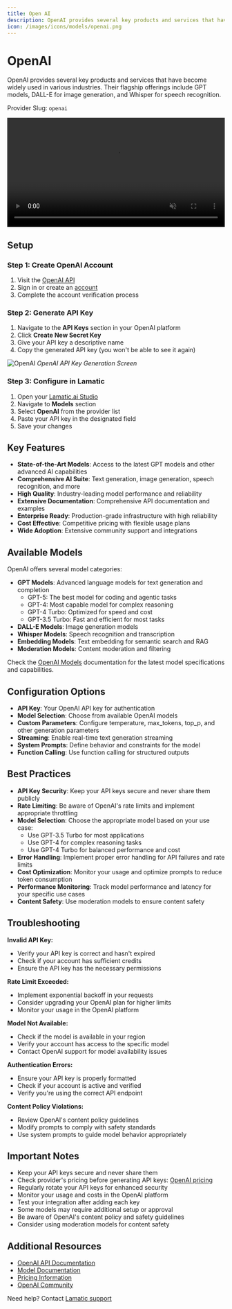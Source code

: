 ```yaml
---
title: Open AI
description: OpenAI provides several key products and services that have become widely used in various industries, offering state-of-the-art language models and AI capabilities.
icon: /images/icons/models/openai.png
---
```


[OpenAI API]: https://platform.openai.com/api-keys
[OpenAI signup]: https://platform.openai.com/signup
[OpenAI docs]: https://platform.openai.com/docs
[OpenAI pricing]: https://openai.com/pricing
[OpenAI models]: https://platform.openai.com/docs/models

[Lamatic.ai Studio]: https://studio.lamatic.ai
[Lamatic support]: https://lamatic.ai/docs/slack


# OpenAI

<IntegrationOverviw slug="open-ai" type="models" />

OpenAI provides several key products and services that have become widely used in various industries. Their flagship offerings include GPT models, DALL-E for image generation, and Whisper for speech recognition.

<Callout type="info">Provider Slug: `openai`</Callout>

<video controls loop width="100%" autoplay muted controlslist="nodownload" className="mt-4">
    <source src="/public/videos/models/openai.mp4" type="video/mp4" />
    Your browser does not support the video tag.
</video>

## Setup

### Step 1: Create OpenAI Account
1. Visit the [OpenAI API][OpenAI API]
2. Sign in or create an [account][OpenAI signup]
3. Complete the account verification process

### Step 2: Generate API Key
1. Navigate to the **API Keys** section in your OpenAI platform
2. Click **Create New Secret Key**
3. Give your API key a descriptive name
4. Copy the generated API key (you won't be able to see it again)

![OpenAI](./img/openai.png)
*OpenAI API Key Generation Screen*

### Step 3: Configure in Lamatic
1. Open your [Lamatic.ai Studio]
2. Navigate to **Models** section
3. Select **OpenAI** from the provider list
4. Paste your API key in the designated field
5. Save your changes

## Key Features

- **State-of-the-Art Models**: Access to the latest GPT models and other advanced AI capabilities
- **Comprehensive AI Suite**: Text generation, image generation, speech recognition, and more
- **High Quality**: Industry-leading model performance and reliability
- **Extensive Documentation**: Comprehensive API documentation and examples
- **Enterprise Ready**: Production-grade infrastructure with high reliability
- **Cost Effective**: Competitive pricing with flexible usage plans
- **Wide Adoption**: Extensive community support and integrations

## Available Models

OpenAI offers several model categories:

- **GPT Models**: Advanced language models for text generation and completion
  - GPT-5: The best model for coding and agentic tasks
  - GPT-4: Most capable model for complex reasoning
  - GPT-4 Turbo: Optimized for speed and cost
  - GPT-3.5 Turbo: Fast and efficient for most tasks
- **DALL-E Models**: Image generation models
- **Whisper Models**: Speech recognition and transcription
- **Embedding Models**: Text embedding for semantic search and RAG
- **Moderation Models**: Content moderation and filtering

Check the [OpenAI Models][OpenAI models] documentation for the latest model specifications and capabilities.

## Configuration Options

- **API Key**: Your OpenAI API key for authentication
- **Model Selection**: Choose from available OpenAI models
- **Custom Parameters**: Configure temperature, max_tokens, top_p, and other generation parameters
- **Streaming**: Enable real-time text generation streaming
- **System Prompts**: Define behavior and constraints for the model
- **Function Calling**: Use function calling for structured outputs

## Best Practices

- **API Key Security**: Keep your API keys secure and never share them publicly
- **Rate Limiting**: Be aware of OpenAI's rate limits and implement appropriate throttling
- **Model Selection**: Choose the appropriate model based on your use case:
  - Use GPT-3.5 Turbo for most applications
  - Use GPT-4 for complex reasoning tasks
  - Use GPT-4 Turbo for balanced performance and cost
- **Error Handling**: Implement proper error handling for API failures and rate limits
- **Cost Optimization**: Monitor your usage and optimize prompts to reduce token consumption
- **Performance Monitoring**: Track model performance and latency for your specific use cases
- **Content Safety**: Use moderation models to ensure content safety

## Troubleshooting

**Invalid API Key:**
- Verify your API key is correct and hasn't expired
- Check if your account has sufficient credits
- Ensure the API key has the necessary permissions

**Rate Limit Exceeded:**
- Implement exponential backoff in your requests
- Consider upgrading your OpenAI plan for higher limits
- Monitor your usage in the OpenAI platform

**Model Not Available:**
- Check if the model is available in your region
- Verify your account has access to the specific model
- Contact OpenAI support for model availability issues

**Authentication Errors:**
- Ensure your API key is properly formatted
- Check if your account is active and verified
- Verify you're using the correct API endpoint

**Content Policy Violations:**
- Review OpenAI's content policy guidelines
- Modify prompts to comply with safety standards
- Use system prompts to guide model behavior appropriately

## Important Notes

- Keep your API keys secure and never share them
- Check provider's pricing before generating API keys: [OpenAI pricing][OpenAI pricing]
- Regularly rotate your API keys for enhanced security
- Monitor your usage and costs in the OpenAI platform
- Test your integration after adding each key
- Some models may require additional setup or approval
- Be aware of OpenAI's content policy and safety guidelines
- Consider using moderation models for content safety

## Additional Resources

- [OpenAI API Documentation][OpenAI docs]
- [Model Documentation][OpenAI models]
- [Pricing Information][OpenAI pricing]
- [OpenAI Community](https://community.openai.com/)

Need help? Contact [Lamatic support]
